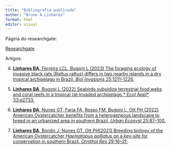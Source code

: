 ```yaml
---
title: "Bibliografia publicada"
author: "Bruno A Linhares"
format: html
editor: visual
---
```


Página do researchgate:

[Researchgate](https://www.researchgate.net/profile/Bruno-Linhares-3)

Artigos: 

4. [**Linhares BA**, Ferreira LCL, Bugoni L (2023) The foraging ecology of invasive black rats (Rattus rattus) differs in two nearby islands in a dry tropical archipelago in Brazil. *Biol Invasions* 25:1211–1226.](https://link.springer.com/article/10.1007/s10530-022-02975-4)

3. [**Linhares BA**, Bugoni L (2022) Seabirds subsidize terrestrial food webs and coral reefs in a tropical rat‐invaded archipelago.* Ecol Appl* 33:e2733.](https://esajournals.onlinelibrary.wiley.com/doi/abs/10.1002/eap.2733)

2. [**Linhares BA**, Nunes GT, Faria FA, Rosso FM, Bugoni L, Ott PH (2022) American Oystercatcher benefits from a heterogeneous landscape to breed in an urbanized area in southern Brazil. *Urban Ecosyst* 25:87–100.](https://doi.org/10.1007/s11252-021-01123-5)

1. [**Linhares BA**, Bordin J, Nunes GT, Ott PH(2021) Breeding biology of the American Oystercatcher *Haematopus palliatus* on a key-site for conservation in southern Brazil. *Ornithol Res* 29:16–21.](https://doi.org/10.1007/s43388-021-00042-5)